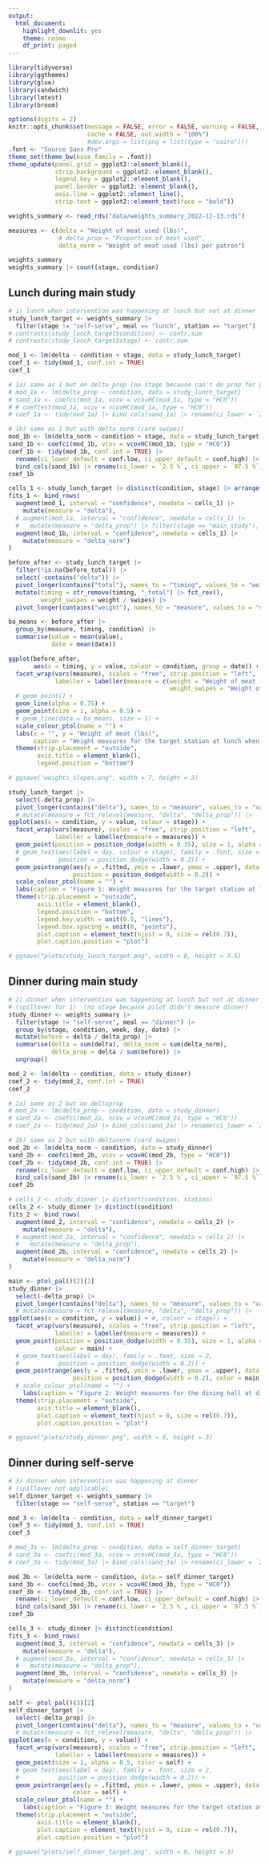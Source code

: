 ```yaml
---
output:
  html_document: 
    highlight_downlit: yes
    theme: cosmo
    df_print: paged
---
```


```r
library(tidyverse)
library(ggthemes)
library(glue)
library(sandwich)
library(lmtest)
library(broom)

options(digits = 2)
knitr::opts_chunk$set(message = FALSE, error = FALSE, warning = FALSE,
                      cache = FALSE, out.width = "100%")
                      #dev.args = list(png = list(type = "cairo")))
.font <- "Source Sans Pro"
theme_set(theme_bw(base_family = .font))
theme_update(panel.grid = ggplot2::element_blank(),
             strip.background = ggplot2::element_blank(),
             legend.key = ggplot2::element_blank(),
             panel.border = ggplot2::element_blank(),
             axis.line = ggplot2::element_line(),
             strip.text = ggplot2::element_text(face = "bold"))
```

```r
weights_summary <- read_rds("data/weights_summary_2022-12-13.rds")

measures <- c(delta = "Weight of meat used (lbs)",
              # delta_prop = "Proportion of meat used",
              delta_norm = "Weight of meat used (lbs) per patron")
```

```r
weights_summary
weights_summary |> count(stage, condition)
```

## Lunch during main study

```r
# 1) lunch when intervention was happening at lunch but not at dinner
study_lunch_target <- weights_summary |>
  filter(stage != "self-serve", meal == "lunch", station == "target")
# contrasts(study_lunch_target$condition) <- contr.sum
# contrasts(study_lunch_target$stage) <- contr.sum

mod_1 <- lm(delta ~ condition + stage, data = study_lunch_target)
coef_1 <- tidy(mod_1, conf.int = TRUE)
coef_1

# 1a) same as 1 but on delta_prop (no stage because can't do prop for pilot)
# mod_1a <- lm(delta_prop ~ condition, data = study_lunch_target)
# sand_1a <- coefci(mod_1a, vcov = vcovHC(mod_1a, type = "HC0"))
# # coeftest(mod_1a, vcov = vcovHC(mod_1a, type = "HC0"))
# coef_1a <- tidy(mod_1a) |> bind_cols(sand_1a) |> rename(ci_lower = `2.5 %`, ci_upper = `97.5 %`)

# 1b) same as 1 but with delta_norm (card swipes)
mod_1b <- lm(delta_norm ~ condition + stage, data = study_lunch_target)
sand_1b <- coefci(mod_1b, vcov = vcovHC(mod_1b, type = "HC0"))
coef_1b <- tidy(mod_1b, conf.int = TRUE) |>
  rename(ci_lower_default = conf.low, ci_upper_default = conf.high) |>
  bind_cols(sand_1b) |> rename(ci_lower = `2.5 %`, ci_upper = `97.5 %`)
coef_1b

cells_1 <- study_lunch_target |> distinct(condition, stage) |> arrange(condition)
fits_1 <- bind_rows(
  augment(mod_1, interval = "confidence", newdata = cells_1) |>
    mutate(measure = "delta"),
  # augment(mod_1a, interval = "confidence", newdata = cells_1) |>
  #   mutate(measure = "delta_prop") |> filter(stage == "main study"),
  augment(mod_1b, interval = "confidence", newdata = cells_1) |>
    mutate(measure = "delta_norm")
)
```

```r
before_after <- study_lunch_target |>
  filter(!is.na(before_total)) |>
  select(-contains("delta")) |>
  pivot_longer(contains("total"), names_to = "timing", values_to = "weight") |>
  mutate(timing = str_remove(timing, "_total") |> fct_rev(),
         weight_swipes = weight / swipes) |>
  pivot_longer(contains("weight"), names_to = "measure", values_to = "value")

ba_means <- before_after |>
  group_by(measure, timing, condition) |>
  summarise(value = mean(value),
            date = mean(date))

ggplot(before_after,
       aes(x = timing, y = value, colour = condition, group = date)) +
  facet_wrap(vars(measure), scales = "free", strip.position = "left",
             labeller = labeller(measure = c(weight = "Weight of meat (lbs)",
                                             weight_swipes = "Weight of meat per patron"))) +
  # geom_point() +
  geom_line(alpha = 0.75) +
  geom_point(size = 1, alpha = 0.5) +
  # geom_line(data = ba_means, size = 1) +
  scale_colour_ptol(name = "") +
  labs(x = "", y = "Weight of meat (lbs)",
       caption = "Weight measures for the target station at lunch when intervention was happening at lunch but not at dinner.") +
  theme(strip.placement = "outside",
        axis.title = element_blank(),
        legend.position = "bottom")

# ggsave("weights_slopes.png", width = 7, height = 3)
```

```r
study_lunch_target |>
  select(-delta_prop) |>
  pivot_longer(contains("delta"), names_to = "measure", values_to = "value") |>
  # mutate(measure = fct_relevel(measure, "delta", "delta_prop")) |>
ggplot(aes(x = condition, y = value, colour = stage)) +
  facet_wrap(vars(measure), scales = "free", strip.position = "left",
             labeller = labeller(measure = measures)) +
  geom_point(position = position_dodge(width = 0.35), size = 1, alpha = 0.5) +
  # geom_text(aes(label = day, colour = stage), family = .font, size = 2,
  #           position = position_dodge(width = 0.2)) +
  geom_pointrange(aes(y = .fitted, ymin = .lower, ymax = .upper), data = fits_1,
                  position = position_dodge(width = 0.2)) +
  scale_colour_ptol(name = "") +
  labs(caption = "Figure 1: Weight measures for the target station at lunch when intervention was happening at lunch but not at dinner.") +
  theme(strip.placement = "outside",
        axis.title = element_blank(),
        legend.position = "bottom",
        legend.key.width = unit(0.5, "lines"),
        legend.box.spacing = unit(0, "points"),
        plot.caption = element_text(hjust = 0, size = rel(0.7)),
        plot.caption.position = "plot")

# ggsave("plots/study_lunch_target.png", width = 6, height = 3.5)
```

## Dinner during main study

```r
# 2) dinner when intervention was happening at lunch but not at dinner
# (spillover for 1)  (no stage because pilot didn't measure dinner)
study_dinner <- weights_summary |>
  filter(stage != "self-serve", meal == "dinner") |>
  group_by(stage, condition, week, day, date) |>
  mutate(before = delta / delta_prop) |>
  summarise(delta = sum(delta), delta_norm = sum(delta_norm),
            delta_prop = delta / sum(before)) |>
  ungroup()

mod_2 <- lm(delta ~ condition, data = study_dinner)
coef_2 <- tidy(mod_2, conf.int = TRUE)
coef_2

# 2a) same as 2 but on deltaprop
# mod_2a <- lm(delta_prop ~ condition, data = study_dinner)
# sand_2a <- coefci(mod_2a, vcov = vcovHC(mod_2a, type = "HC0"))
# coef_2a <- tidy(mod_2a) |> bind_cols(sand_2a) |> rename(ci_lower = `2.5 %`, ci_upper = `97.5 %`)

# 2b) same as 2 but with deltanorm (card swipes)
mod_2b <- lm(delta_norm ~ condition, data = study_dinner)
sand_2b <- coefci(mod_2b, vcov = vcovHC(mod_2b, type = "HC0"))
coef_2b <- tidy(mod_2b, conf.int = TRUE) |>
  rename(ci_lower_default = conf.low, ci_upper_default = conf.high) |>
  bind_cols(sand_2b) |> rename(ci_lower = `2.5 %`, ci_upper = `97.5 %`)
coef_2b

# cells_2 <- study_dinner |> distinct(condition, station)
cells_2 <- study_dinner |> distinct(condition)
fits_2 <- bind_rows(
  augment(mod_2, interval = "confidence", newdata = cells_2) |>
    mutate(measure = "delta"),
  # augment(mod_2a, interval = "confidence", newdata = cells_2) |>
  #   mutate(measure = "delta_prop"),
  augment(mod_2b, interval = "confidence", newdata = cells_2) |>
    mutate(measure = "delta_norm")
)
```

```r
main <- ptol_pal()(2)[2]
study_dinner |>
  select(-delta_prop) |>
  pivot_longer(contains("delta"), names_to = "measure", values_to = "value") |>
  # mutate(measure = fct_relevel(measure, "delta", "delta_prop")) |>
ggplot(aes(x = condition, y = value)) + #, colour = stage)) +
  facet_wrap(vars(measure), scales = "free", strip.position = "left",
             labeller = labeller(measure = measures)) +
  geom_point(position = position_dodge(width = 0.35), size = 1, alpha = 0.5,
             colour = main) +
  # geom_text(aes(label = day), family = .font, size = 2,
  #           position = position_dodge(width = 0.2)) +
  geom_pointrange(aes(y = .fitted, ymin = .lower, ymax = .upper), data = fits_2,
                  position = position_dodge(width = 0.2), color = main) +
  # scale_colour_ptol(name = "") +
    labs(caption = "Figure 2: Weight measures for the dining hall at dinner when intervention was happening at lunch but not at dinner.") +
  theme(strip.placement = "outside",
        axis.title = element_blank(),
        plot.caption = element_text(hjust = 0, size = rel(0.7)),
        plot.caption.position = "plot")

# ggsave("plots/study_dinner.png", width = 6, height = 3)
```

## Dinner during self-serve

```r
# 3) dinner when intervention was happening at dinner
# (spillover not applicable)
self_dinner_target <- weights_summary |>
  filter(stage == "self-serve", station == "target")

mod_3 <- lm(delta ~ condition, data = self_dinner_target)
coef_3 <- tidy(mod_3, conf.int = TRUE)
coef_3

# mod_3a <- lm(delta_prop ~ condition, data = self_dinner_target)
# sand_3a <- coefci(mod_3a, vcov = vcovHC(mod_3a, type = "HC0"))
# coef_3a <- tidy(mod_3a) |> bind_cols(sand_3a) |> rename(ci_lower = `2.5 %`, ci_upper = `97.5 %`)

mod_3b <- lm(delta_norm ~ condition, data = self_dinner_target)
sand_3b <- coefci(mod_3b, vcov = vcovHC(mod_3b, type = "HC0"))
coef_3b <- tidy(mod_3b, conf.int = TRUE) |>
  rename(ci_lower_default = conf.low, ci_upper_default = conf.high) |>
  bind_cols(sand_3b) |> rename(ci_lower = `2.5 %`, ci_upper = `97.5 %`)
coef_3b

cells_3 <- study_dinner |> distinct(condition)
fits_3 <- bind_rows(
  augment(mod_3, interval = "confidence", newdata = cells_3) |>
    mutate(measure = "delta"),
  # augment(mod_3a, interval = "confidence", newdata = cells_3) |>
  #   mutate(measure = "delta_prop"),
  augment(mod_3b, interval = "confidence", newdata = cells_3) |>
    mutate(measure = "delta_norm")
)
```

```r
self <- ptol_pal()(3)[2]
self_dinner_target |>
  select(-delta_prop) |>
  pivot_longer(contains("delta"), names_to = "measure", values_to = "value") |>
  # mutate(measure = fct_relevel(measure, "delta", "delta_prop")) |>
ggplot(aes(x = condition, y = value)) +
  facet_wrap(vars(measure), scales = "free", strip.position = "left",
             labeller = labeller(measure = measures)) +
  geom_point(size = 1, alpha = 0.5, color = self) +
  # geom_text(aes(label = day), family = .font, size = 2,
  #           position = position_dodge(width = 0.2)) +
  geom_pointrange(aes(y = .fitted, ymin = .lower, ymax = .upper), data = fits_3,
                  color = self) +
  scale_colour_ptol(name = "") +
    labs(caption = "Figure 3: Weight measures for the target station at dinner when intervention was happening at dinner.") +
  theme(strip.placement = "outside",
        axis.title = element_blank(),
        plot.caption = element_text(hjust = 0, size = rel(0.7)),
        plot.caption.position = "plot")

# ggsave("plots/self_dinner_target.png", width = 6, height = 3)
```
